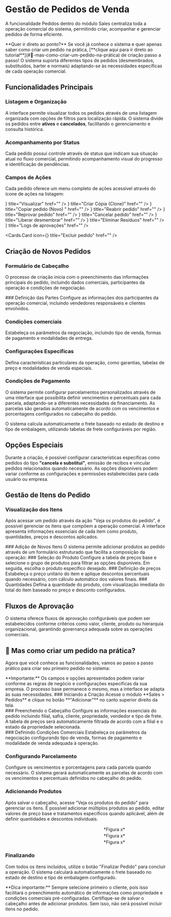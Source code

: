 





# Gestão de Pedidos de Venda

A funcionalidade Pedidos dentro do módulo Sales centraliza toda a operação comercial do sistema, permitindo criar, acompanhar e gerenciar pedidos de forma eficiente.


<Callout type="success" emoji="⏩">
**Quer ir direto ao ponto?** Se você já conhece o sistema e quer apenas saber como criar um pedido na prática, [**clique aqui para ir direto ao tutorial**](#🤔-mas-como-criar-um-pedido-na-prática) de criação passo a passo!
</Callout>

<Callout type="info" emoji="💡">
O sistema suporta diferentes tipos de pedidos (desmembrados, substituídos, barter e normais) adaptando-se às necessidades específicas de cada operação comercial.
</Callout>

## Funcionalidades Principais

### Listagem e Organização

A interface permite visualizar todos os pedidos através de uma listagem organizada com opções de filtros para localização rápida. O sistema divide os pedidos entre **ativos** e **cancelados**, facilitando o gerenciamento e consulta histórica.

<div style={{ marginTop: '2rem', display: 'flex', justifyContent: 'center' }}>
  <ImageZoom src={pedidoList} alt="Tela de Pedidos" width={600} height={500} />
</div>

### Acompanhamento por Status


Cada pedido possui controle através de status que indicam sua situação atual no fluxo comercial, permitindo acompanhamento visual do progresso e identificação de pendências.

### Campos de Ações

Cada pedido oferece um menu completo de ações acessível através do ícone de ações na listagem:

<Cards>
<Cards.Card
  icon={<IoEyeOutline/>}
  title="Visualizar"
  href=""
/>
<Cards.Card
  icon={<FaCopy/>}
  title="Criar Cópia (Clone)"
  href=""
/>
<Cards.Card
  icon={<BiCopy/>}
  title="Copiar pedido (Novo) "
  href=""
/>
<Cards.Card
  icon={<FaArrowUp/>}
  title="Reabrir pedido"
  href=""
/>
<Cards.Card
  icon={<FaThumbsDown/>}
  title="Reprovar pedido"
  href=""
/>
<Cards.Card
  icon={<FaMinusCircle/>}
  title="Cancelar pedido"
  href=""
/>
<Cards.Card
  icon={<FaShieldAlt/>}
  title="Liberar desmembrar"
  href=""
/>
<Cards.Card
  icon={<FaRecycle/>}
  title="Eliminar Resíduos"
  href=""
/>
<Cards.Card
  icon={<PiClockClockwise/>}
  title="Logs de aprovações"
  href=""
/>

<Cards.Card
  icon={<FaRegTrashAlt/>}
  title="Excluir pedido"
  href=""
/>

</Cards>

## Criação de Novos Pedidos

### Formulário de Cabeçalho

O processo de criação inicia com o preenchimento das informações principais do pedido, incluindo dados comerciais, participantes da operação e condições de negociação.

<Steps>
### Definição das Partes
Configure as informações dos participantes da operação comercial, incluindo vendedores responsáveis e clientes envolvidos.

### Condições comerciais
Estabeleça os parâmetros da negociação, incluindo tipo de venda, formas de pagamento e modalidades de entrega.

### Configurações Específicas
Defina características particulares da operação, como garantias, tabelas de preço e modalidades de venda especiais.
</Steps>

### Condições de Pagamento
O sistema permite configurar parcelamentos personalizados através de uma interface que possibilita definir vencimentos e percentuais para cada parcela, adaptando-se a diferentes necessidades de financiamento. As parcelas são geradas automaticamente de acordo com os vencimentos e porcentagens configurados no cabeçalho do pedido.

<Callout type="info" emoji="💰">
O sistema calcula automaticamente o frete baseado no estado de destino e tipo de embalagem, utilizando tabelas de frete configuráveis por região.
</Callout>


## Opções Especiais

Durante a criação, é possível configurar características específicas como pedidos do tipo **"cancela e substitui"**, emissão de recibos e vincular pedidos relacionados quando necessário.
<Callout type="warning" emoji="⚠️">
As opções disponíveis podem variar conforme as configurações e permissões estabelecidas para cada usuário ou empresa.
</Callout>

## Gestão de Itens do Pedido
### Visualização dos Itens
Após acessar um pedido através da ação "Veja os produtos do pedido", é possível gerenciar os itens que compõem a operação comercial. A interface apresenta informações essenciais de cada item como produto, quantidades, preços e descontos aplicados.
<div style={{ marginTop: '2rem', display: 'flex', justifyContent: 'center' }}>
  <ImageZoom src={itemPedido} alt="Tela de Pedidos" width={600} height={500} />
</div>
### Adição de Novos Itens
O sistema permite adicionar produtos ao pedido através de um formulário estruturado que facilita a composição da operação:
<Steps>
### Seleção do Produto
Configure a tabela de preços base e selecione o grupo de produtos para filtrar as opções disponíveis. Em seguida, escolha o produto específico desejado.
### Definição de preços
Estabeleça o preço unitário do item e aplique descontos percentuais quando necessário, com cálculo automático dos valores finais.
### Quantidades
Defina a quantidade do produto, com visualização imediata do total do item baseado no preço e desconto configurados.

</Steps>

## Fluxos de Aprovação
O sistema oferece fluxos de aprovação configuráveis que podem ser estabelecidos conforme critérios como valor, cliente, produto ou hierarquia organizacional, garantindo governança adequada sobre as operações comerciais.

## 🤔 Mas como criar um pedido na prática?

Agora que você conhece as funcionalidades, vamos ao passo a passo prático para criar seu primeiro pedido no sistema:

<Callout type="default" emoji="⚙️">
**Importante:** Os campos e opções apresentados podem variar conforme as regras de negócio e configurações específicas da sua empresa. O processo base permanece o mesmo, mas a interface se adapta às suas necessidades.
</Callout>

<Steps>
### Iniciando a Criação
Acesse o módulo **Sales > Pedidos** e clique no botão **"Adicionar"** no canto superior direito da tela.
<div style={{ marginTop: '2rem', display: 'flex', justifyContent: 'center' }}>
  <ImageZoom src={Step1Adicionar} alt="Tela de Pedidos" width={600} height={500} />
</div>
### Preenchendo o Cabeçalho
Configure as informações essenciais do pedido incluindo filial, safra, cliente, propriedade, vendedor e tipo de frete. A tabela de preços será automaticamente filtrada de acordo com a filial e o estado da propriedade selecionada.
<div style={{ marginTop: '2rem', display: 'flex', justifyContent: 'center' }}>
  <ImageZoom src={cabe1} alt="Tela de Pedidos" width={600} height={500} />
</div>
<div style={{ marginTop: '2rem', display: 'flex', justifyContent: 'center' }}>
  <ImageZoom src={cabe2} alt="Tela de Pedidos" width={600} height={500} />
  <div style={{ marginTop: '0rem', display: 'flex', justifyContent: 'center', gap: '1rem' }}>
  <ImageZoom src={cabe3} alt="Tela de Pedidos" width={600} height={500} />
</div>
</div>
### Definindo Condições Comerciais
Estabeleça os parâmetros da negociação configurando tipo de venda, formas de pagamento e modalidade de venda adequada à operação.

### Configurando Parcelamento
Configure os vencimentos e porcentagens para cada parcela quando necessário. O sistema gerará automaticamente as parcelas de acordo com os vencimentos e percentuais definidos no cabeçalho do pedido.

<div style={{ marginTop: '2rem', display: 'flex', justifyContent: 'center' }}>
  <ImageZoom src={finalizarPedido} alt="Tela de Pedidos" width={600} height={500} />
</div>

### Adicionando Produtos
Após salvar o cabeçalho, acesse "Veja os produtos do pedido" para gerenciar os itens. É possível adicionar múltiplos produtos ao pedido, editar valores de preço base e tratamentos específicos quando aplicável, além de definir quantidades e descontos individuais.
<div style={{ marginTop: '2rem', display: 'flex', justifyContent: 'center' }}>
  <ImageZoom src={listprodutos} alt="Tela de Pedidos" width={600} height={500} />
</div>
ㅤㅤㅤㅤㅤㅤㅤㅤㅤㅤㅤㅤㅤㅤㅤㅤㅤㅤㅤㅤㅤㅤㅤㅤ*Figura x*
<div style={{ marginTop: '2rem', display: 'flex', justifyContent: 'center' }}>
  <ImageZoom src={itemPedido} alt="Tela de Pedidos" width={600} height={500} />
</div>
ㅤㅤㅤㅤㅤㅤㅤㅤㅤㅤㅤㅤㅤㅤㅤㅤㅤㅤㅤㅤㅤㅤㅤㅤ*Figura x*
<div style={{ marginTop: '2rem', display: 'flex', justifyContent: 'center' }}>
  <ImageZoom src={novoItem} alt="Tela de Pedidos" width={600} height={500} />
</div>
ㅤㅤㅤㅤㅤㅤㅤㅤㅤㅤㅤㅤㅤㅤㅤㅤㅤㅤㅤㅤㅤㅤㅤㅤ*Figura x*

### Finalizando
Com todos os itens incluídos, utilize o botão "Finalizar Pedido" para concluir a operação. O sistema calculará automaticamente o frete baseado no estado de destino e tipo de embalagem configurado.
<div style={{ marginTop: '2rem', display: 'flex', justifyContent: 'center' }}>
  <ImageZoom src={finaizardef} alt="Tela de Pedidos" width={600} height={500} />
</div>
</Steps>
<Callout type="info" emoji="💡">
**Dica importante:** Sempre selecione primeiro o cliente, pois isso facilitará o preenchimento automático de informações como propriedade e condições comerciais pré-configuradas.
</Callout>
<Callout type="warning" emoji="⚠️">
Certifique-se de salvar o cabeçalho antes de adicionar produtos. Sem isso, não será possível incluir itens no pedido.
</Callout>